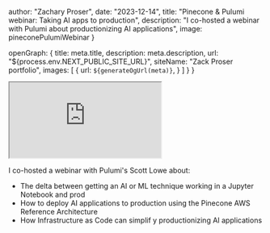


  author: "Zachary Proser",
  date: "2023-12-14",
  title: "Pinecone & Pulumi webinar: Taking AI apps to production",
  description: "I co-hosted a webinar with Pulumi about productionizing AI applications",
  image: pineconePulumiWebinar
}


  openGraph: {
    title: meta.title,
    description: meta.description,
    url: "${process.env.NEXT_PUBLIC_SITE_URL}", 
    siteName: "Zack Proser portfolio",
    images: [
      {
        url: `${generateOgUrl(meta)}`,
      }
    ]
  }
}



<iframe 
  className="youtube-video"
  src="https://www.youtube.com/embed/GIwt3P_5b9g"
  title="YouTube video player" 
  allow="fullscreen;">
</iframe>

I co-hosted a webinar with Pulumi's Scott Lowe about: 

* The delta between getting an AI or ML technique working in a Jupyter Notebook and prod
* How to deploy AI applications to production using the Pinecone AWS Reference Architecture 
* How Infrastructure as Code can simplif y productionizing AI applications
